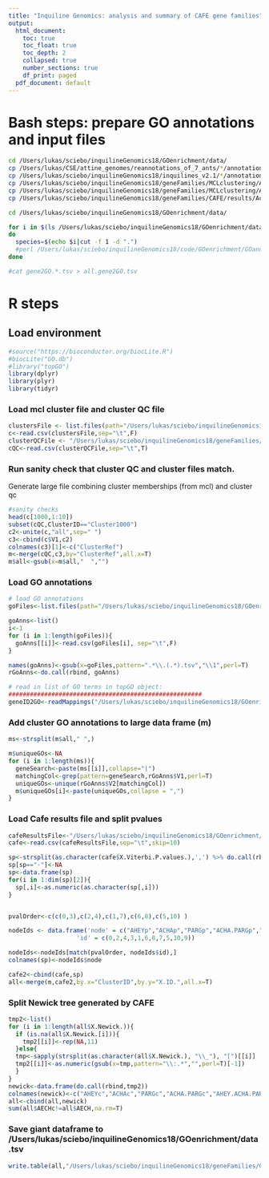 ```yaml
---
title: "Inquiline Genomics: analysis and summary of CAFE gene families"
output:
  html_document:
    toc: true
    toc_float: true
    toc_depth: 2
    collapsed: true
    number_sections: true
    df_print: paged
  pdf_document: default
---
```

<STYLE TYPE="text/css">
<!--
  td{
    font-family: Arial; 
    font-size: 8pt;
    padding:0px;
    cellpadding="0";
    cellspacing="0"
  }
  th {
    font-family: Arial; 
    font-size: 8pt;
    height: 20px;
    font-weight: bold;
    text-align: right;
    background-color: #ccccff;
  }
  table { 
    border-spacing: 0px;
    border-collapse: collapse;
  }
--->
</STYLE>


# Bash steps: prepare GO annotations and input files
```bash
cd /Users/lukas/sciebo/inquilineGenomics18/GOenrichment/data/
cp /Users/lukas/CSE/attine_genomes/reannotations_of_7_ants/*/annotation/function_annotation/*.GO .
cp /Users/lukas/sciebo/inquilineGenomics18/inquilines_v2.1/*/annotation/function_annotation/*.GO .
cp /Users/lukas/sciebo/inquilineGenomics18/geneFamilies/MCLclustering/Acro+Acol/mcl/seq.af50lf25.mci.I01.5 .
cp /Users/lukas/sciebo/inquilineGenomics18/geneFamilies/MCLclustering/Acro+Acol/mcl.clean/largeQC.TEpso.nofilter.MCL.I01.5.cafe.filter100.tsv .
cp /Users/lukas/sciebo/inquilineGenomics18/geneFamilies/CAFE/results/Acro.Atta/RUN4C/RUN4C/m6b.cafe .


```

```bash
cd /Users/lukas/sciebo/inquilineGenomics18/GOenrichment/data/

for i in $(ls /Users/lukas/sciebo/inquilineGenomics18/GOenrichment/data/)
do
  species=$(echo $i|cut -f 1 -d ".")
  #perl /Users/lukas/sciebo/inquilineGenomics18/code/GOenrichment/GOannotation2topGO.pl  $i > gene2GO.$species.tsv
done

#cat gene2GO.*.tsv > all.gene2GO.tsv

```

# R steps
## Load environment
```r

#source("https://bioconductor.org/biocLite.R")
#biocLite("GO.db")
#library("topGO")
library(dplyr)
library(plyr)
library(tidyr)
```
### Load mcl cluster file and cluster QC file
```r

clustersFile <- list.files(path="/Users/lukas/sciebo/inquilineGenomics18/GOenrichment/data/", pattern=".mci.", all.files=T, full.names=T)
c<-read.csv(clustersFile,sep="\t",F)
clusterQCFile <- "/Users/lukas/sciebo/inquilineGenomics18/geneFamilies/MCLclustering/Acro+Acol/mcl.clean/finalQC.I01.5.tsv"
cQC<-read.csv(clusterQCFile,sep="\t",T)

```

### Run sanity check that cluster QC and cluster files match.

Generate large file combining cluster memberships (from mcl) and cluster qc
```r
#sanity checks
head(c[1000,1:10])
subset(cQC,ClusterID=="Cluster1000")
c2<-unite(c,"all",sep=" ")
c3<-cbind(c$V1,c2)
colnames(c3)[1]<-c("ClusterRef")
m<-merge(cQC,c3,by="ClusterRef",all.x=T)
m$all<-gsub(x=m$all,"  ","")
```

### Load GO annotations
```r
# load GO annotations
goFiles<-list.files(path="/Users/lukas/sciebo/inquilineGenomics18/GOenrichment/data/", pattern="^gene2GO.*tsv$", all.files=T, full.names=T)

goAnns<-list()
i<-1
for (i in 1:length(goFiles)){
  goAnns[[i]]<-read.csv(goFiles[i], sep="\t",F)
}

names(goAnns)<-gsub(x=goFiles,pattern=".*\\.(.*).tsv","\\1",perl=T)
rGoAnns<-do.call(rbind, goAnns)

# read in list of GO terms in topGO object:
######################################################
geneID2GO<-readMappings("/Users/lukas/sciebo/inquilineGenomics18/GOenrichment/data/all.gene2GO.tsv")


```

### Add cluster GO annotations to large data frame (m)
```r
ms<-strsplit(m$all," ",)

m$uniqueGOs<-NA
for (i in 1:length(ms)){
  geneSearch<-paste(ms[[i]],collapse="|")
  matchingCol<-grep(pattern=geneSearch,rGoAnns$V1,perl=T)
  uniqueGOs<-unique(rGoAnns$V2[matchingCol])
  m$uniqueGOs[i]<-paste(uniqueGOs,collapse = ",")
}

```

### Load Cafe results file and split pvalues
```r

cafeResultsFile<-"/Users/lukas/sciebo/inquilineGenomics18/GOenrichment/data/m6b.cafe"
cafe<-read.csv(cafeResultsFile,sep="\t",skip=10)

sp<-strsplit(as.character(cafe$X.Viterbi.P.values.),',') %>% do.call(rbind, .) %>% gsub("\\(|\\)","",.,perl=T) 
sp[sp=="-"]<-NA
sp<-data.frame(sp)
for(i in 1:dim(sp)[2]){
  sp[,i]<-as.numeric(as.character(sp[,i]))
}


pvalOrder<-c(c(0,3),c(2,4),c(1,7),c(6,8),c(5,10) )

nodeIds <- data.frame('node' = c("AHEYp","ACHAp","PARGp","ACHA.PARGp","AHEY.ACHA.PARGp","AECHp","AINSp","AECH.AINSp","ACROp","ACOLp","ROOTp"), 
                   'id' = c(0,2,4,3,1,6,8,7,5,10,9))

nodeIds<-nodeIds[match(pvalOrder, nodeIds$id),]
colnames(sp)<-nodeIds$node

cafe2<-cbind(cafe,sp)
all<-merge(m,cafe2,by.x="ClusterID",by.y="X.ID.",all.x=T)

```

### Split Newick tree generated by CAFE
```r
tmp2<-list()
for (i in 1:length(all$X.Newick.)){
  if (is.na(all$X.Newick.[i])){
    tmp2[[i]]<-rep(NA,11)
  }else{
  tmp<-sapply(strsplit(as.character(all$X.Newick.), "\\_"), "[")[[i]]
  tmp2[[i]]<-as.numeric(gsub(x=tmp,pattern="\\:.*","",perl=T)[-1])
  }
}
newick<-data.frame(do.call(rbind,tmp2))
colnames(newick)<-c("AHEYc","ACHAc","PARGc","ACHA.PARGc","AHEY.ACHA.PARGc","AECHc","AINSc","AECH.AINSc","ACROc","ACOLc","LCc")
all<-cbind(all,newick)
sum(all$AECHc!=all$AECH,na.rm=T)
```

### Save giant dataframe to /Users/lukas/sciebo/inquilineGenomics18/GOenrichment/data.tsv
```r
write.table(all,"/Users/lukas/sciebo/inquilineGenomics18/geneFamilies/CAFE/results/Acro.Atta/bestModel.m6b.RUN4c.tsv",sep="\t",quote=F,row.names = F)
```
